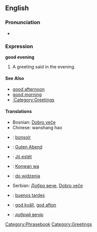 ==English==
===Pronunciation===
*{{audio|en-us-good_evening.ogg|Audio (US)}}

===Expression===
'''good evening'''
# A greeting said in the evening.

====See Also====
*[[good afternoon]]
*[[good morning]]
*[[:Category:Greetings]]

====Translations====
*Bosnian: [[Dobro veče]]
*Chinese: wanshang hao
*{{fr}}: [[bonsoir]]
*{{de}}: [[Guten Abend]]
*{{hu}}: [[Jó estét]]
*{{ja}}: [[Konwan wa]]
*{{pl}}: [[do widzenia]]
*Serbian: [[Добро вече]], [[Dobro veče]]
*{{es}}: [[buenos tardes]]
*{{sv}}: [[god kväll]], [[god afton]]
*{{ua}}: [[добрий вечір]]

[[Category:Phrasebook]]
[[Category:Greetings]]